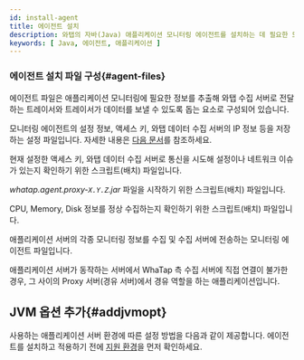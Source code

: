 ```yaml
---
id: install-agent
title: 에이전트 설치
description: 와탭의 자바(Java) 애플리케이션 모니터링 에이전트를 설치하는 데 필요한 모든 단계를 자세하게 설명합니다. 이 문서에서는 에이전트 다운로드 및 설치, 구성 파일, 에이전트 기본 설정 방법을 안내합니다.
keywords: [ Java, 에이전트, 애플리케이션 ]
---
```



<Agentsignupguide />   

<Youtube ko='2ypjaWhN_VY' en='MnWbsoXw4VE' ja='MnWbsoXw4VE' />


<Createprojectv2 />


<Accesskeyv2 /> 


<Downloadjavaagent />

### 에이전트 설치 파일 구성{#agent-files}

에이전트 파일은 애플리케이션 모니터링에 필요한 정보를 추출해 와탭 수집 서버로 전달하는 트레이서와 트레이서가 데이터를 보낼 수 있도록 돕는 요소로 구성되어 있습니다.

<Filetree name="whatap">

  <FiletreeItem name="whatap.conf" type="file">모니터링 에이전트의 설정 정보, 액세스 키, 와탭 데이터 수집 서버의 IP 정보 등을 저장하는 설정 파일입니다. 자세한 내용은 [다음 문서](set-agent)를 참조하세요.</FiletreeItem>

  <FiletreeItem name="ping.sh(bat)" type="file">현재 설정한 액세스 키, 와탭 데이터 수집 서버로 통신을 시도해 설정이나 네트워크 이슈가 있는지 확인하기 위한 스크립트(배치) 파일입니다.</FiletreeItem>

  <FiletreeItem name="proxy.sh(bat)" type="file">*whatap.agent.proxy-`X.Y.Z`.jar* 파일을 시작하기 위한 스크립트(배치) 파일입니다.</FiletreeItem>

  <FiletreeItem name="resmon.sh(bat)" type="file">CPU, Memory, Disk 정보를 정상 수집하는지 확인하기 위한 스크립트(배치) 파일입니다.</FiletreeItem>

  <FiletreeItem name="whatap.agent-X.Y.Z.jar" type="file">애플리케이션 서버의 각종 모니터링 정보를 수집 및 수집 서버에 전송하는 모니터링 에이전트 파일입니다.</FiletreeItem>

  <FiletreeItem name="whatap.agent.proxy-X.Y.Z.jar" type="file">애플리케이션 서버가 동작하는 서버에서 WhaTap 측 수집 서버에 직접 연결이 불가한 경우, 그 사이의 Proxy 서버(경유 서버)에서 경유 역할을 하는 애플리케이션입니다.</FiletreeItem>

</Filetree>


<Conf />

## JVM 옵션 추가{#addjvmopt}

사용하는 애플리케이션 서버 환경에 따른 설정 방법을 다음과 같이 제공합니다. 에이전트를 설치하고 적용하기 전에 [지원 환경](supported-spec)을 먼저 확인하세요.

<DocCardList/>